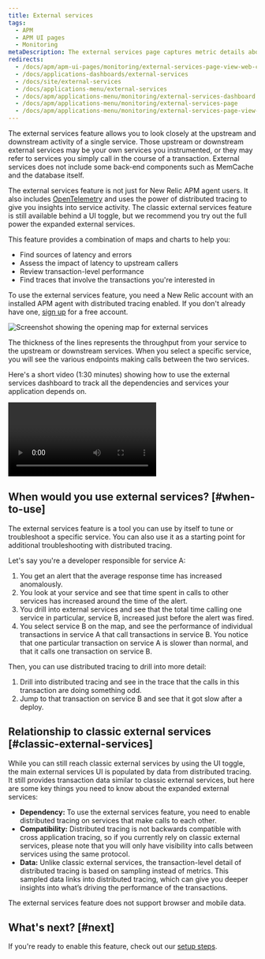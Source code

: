 ```yaml
---
title: External services
tags:
  - APM
  - APM UI pages
  - Monitoring
metaDescription: The external services page captures metric details about out-of-process services such as web services, cloud resources, or other network calls.
redirects:
  - /docs/apm/apm-ui-pages/monitoring/external-services-page-view-web-cloud-network-data/
  - /docs/applications-dashboards/external-services
  - /docs/site/external-services
  - /docs/applications-menu/external-services
  - /docs/apm/applications-menu/monitoring/external-services-dashboard
  - /docs/apm/applications-menu/monitoring/external-services-page
  - /docs/apm/applications-menu/monitoring/external-services-page-view-web-cloud-network-data
---
```



The external services feature allows you to look closely at the upstream and downstream activity of a single service. Those upstream or downstream external services may be your own services you instrumented, or they may refer to services you simply call in the course of a transaction. External services does not include some back-end components such as MemCache and the database itself.

The external services feature is not just for New Relic APM agent users. It also includes [OpenTelemetry](/docs/more-integrations/open-source-telemetry-integrations/opentelemetry/introduction-opentelemetry-new-relic) and uses the power of distributed tracing to give you insights into service activity. The classic external services feature is still available behind a UI toggle, but we recommend you try out the full power the expanded external services.

This feature provides a combination of maps and charts to help you:

* Find sources of latency and errors
* Assess the impact of latency to upstream callers
* Review transaction-level performance
* Find traces that involve the transactions you're interested in

To use the external services feature, you need a New Relic account with an installed APM agent with distributed tracing enabled. If you don't already have one, [sign up](https://newrelic.com/signup) for a free account.

<img
  title="Screenshot showing the opening map for external services"
  alt="Screenshot showing the opening map for external services"
  src={apmExternalServiceIntro}
/>

<figcaption>
  The thickness of the lines represents the throughput from your service to the upstream or downstream services. When you select a specific service, you will see the various endpoints making calls between the two services.
</figcaption>

Here's a short video (1:30 minutes) showing how to use the external services dashboard to track all the dependencies and services your application depends on.

<Video
  id="903EF9MAql8"
  type="youtube"
/>

## When would you use external services? [#when-to-use]

The external services feature is a tool you can use by itself to tune or troubleshoot a specific service. You can also use it as a starting point for additional troubleshooting with distributed tracing.

Let's say you're a developer responsible for service A:

1. You get an alert that the average response time has increased anomalously.
2. You look at your service and see that time spent in calls to other services has increased around the time of the alert.
3. You drill into external services and see that the total time calling one service in particular, service B, increased just before the alert was fired.
4. You select service B on the map, and see the performance of individual transactions in service A that call transactions in service B. You notice that one particular transaction on service A is slower than normal, and that it calls one transaction on service B.

Then, you can use distributed tracing to drill into more detail:

1. Drill into distributed tracing and see in the trace that the calls in this transaction are doing something odd.
2. Jump to that transaction on service B and see that it got slow after a deploy.

## Relationship to classic external services [#classic-external-services]

While you can still reach classic external services by using the UI toggle, the main external services UI is populated by data from distributed tracing. It still provides transaction data similar to classic external services, but here are some key things you need to know about the expanded external services:

* **Dependency:** To use the external services feature, you need to enable distributed tracing on services that make calls to each other.
* **Compatibility:** Distributed tracing is not backwards compatible with cross application tracing, so if you currently rely on classic external services, please note that you will only have visibility into calls between services using the same protocol.
* **Data:** Unlike classic external services, the transaction-level detail of distributed tracing is based on sampling instead of metrics. This sampled data links into distributed tracing, which can give you deeper insights into what’s driving the performance of the transactions.

<Callout variant="tip">
  The external services feature does not support browser and mobile data.
</Callout>

## What's next? [#next]

If you're ready to enable this feature, check out our [setup steps](/docs/apm/apm-ui-pages/monitoring/external-services/external-services-setup).

